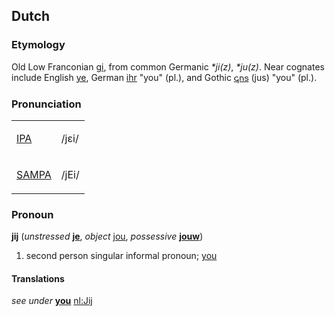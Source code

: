 ==Dutch==
===Etymology===
Old Low Franconian [[gi]], from common Germanic ''*ji(z)'', ''*ju(z)''.  Near cognates include English [[ye]], German [[ihr]] "you" (pl.), and Gothic [[𐌾𐌿𐍃]] (jus) "you" (pl.).

===Pronunciation===
{| border=1 cellpadding=5
| [[w:IPA|IPA]] || /jɛi/
|-
| [[w:SAMPA|SAMPA]] || /jEi/
|}

===Pronoun===
'''jij''' (''unstressed'' '''[[je]]''', ''object'' [[jou]], ''possessive'' '''[[jouw]]''')
# second person singular informal pronoun; [[you]]

====Translations====
''see under'' '''[[you]]'''
[[nl:Jij]]